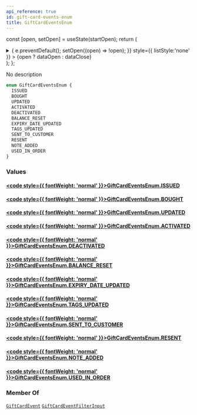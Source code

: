 ```yaml
---
api_reference: true
id: gift-card-events-enum
title: GiftCardEventsEnum
---
```






const [open, setOpen] = useState(startOpen);
return (
<details {...(open ? { open: true } : {})} className="details" style={{ border:'none', boxShadow:'none', background:'var(--ifm-background-color)' }}>
<summary
onClick={(e) => {
e.preventDefault();
setOpen((open) => !open);
}}
style={{ listStyle:'none' }} >
{open ? dataOpen : dataClose}
</summary>
{open && children}
</details>
);
};

No description

```graphql
enum GiftCardEventsEnum {
  ISSUED
  BOUGHT
  UPDATED
  ACTIVATED
  DEACTIVATED
  BALANCE_RESET
  EXPIRY_DATE_UPDATED
  TAGS_UPDATED
  SENT_TO_CUSTOMER
  RESENT
  NOTE_ADDED
  USED_IN_ORDER
}
```

### Values

#### [<code style={{ fontWeight: 'normal' }}>GiftCardEventsEnum.<b>ISSUED</b></code>](#)

#### [<code style={{ fontWeight: 'normal' }}>GiftCardEventsEnum.<b>BOUGHT</b></code>](#)

#### [<code style={{ fontWeight: 'normal' }}>GiftCardEventsEnum.<b>UPDATED</b></code>](#)

#### [<code style={{ fontWeight: 'normal' }}>GiftCardEventsEnum.<b>ACTIVATED</b></code>](#)

#### [<code style={{ fontWeight: 'normal' }}>GiftCardEventsEnum.<b>DEACTIVATED</b></code>](#)

#### [<code style={{ fontWeight: 'normal' }}>GiftCardEventsEnum.<b>BALANCE_RESET</b></code>](#)

#### [<code style={{ fontWeight: 'normal' }}>GiftCardEventsEnum.<b>EXPIRY_DATE_UPDATED</b></code>](#)

#### [<code style={{ fontWeight: 'normal' }}>GiftCardEventsEnum.<b>TAGS_UPDATED</b></code>](#)

#### [<code style={{ fontWeight: 'normal' }}>GiftCardEventsEnum.<b>SENT_TO_CUSTOMER</b></code>](#)

#### [<code style={{ fontWeight: 'normal' }}>GiftCardEventsEnum.<b>RESENT</b></code>](#)

#### [<code style={{ fontWeight: 'normal' }}>GiftCardEventsEnum.<b>NOTE_ADDED</b></code>](#)

#### [<code style={{ fontWeight: 'normal' }}>GiftCardEventsEnum.<b>USED_IN_ORDER</b></code>](#)

### Member Of

[`GiftCardEvent`](../../../api-reference/gift-cards/objects/gift-card-event.mdx) <Badge class="badge badge--secondary" text="object"/><Bullet />[`GiftCardEventFilterInput`](../../../api-reference/gift-cards/inputs/gift-card-event-filter-input.mdx) <Badge class="badge badge--secondary" text="input"/>
